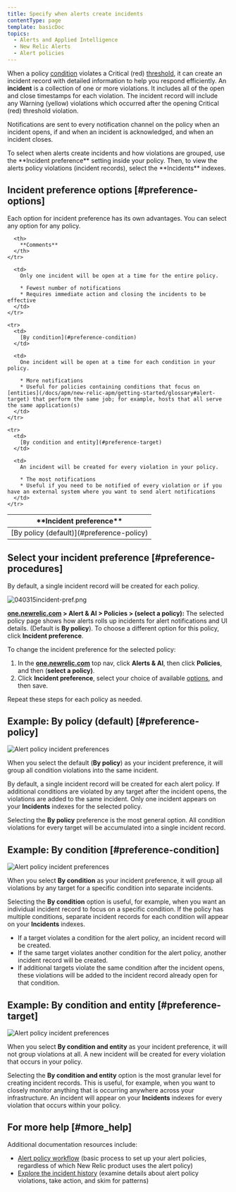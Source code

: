 ```yaml
---
title: Specify when alerts create incidents
contentType: page
template: basicDoc
topics:
  - Alerts and Applied Intelligence
  - New Relic Alerts
  - Alert policies
---
```


When a policy [condition](/docs/alerts/new-relic-alerts-beta/configuring-alert-policies/define-alert-conditions) violates a Critical (red) [threshold](/docs/alerts/new-relic-alerts-beta/configuring-alert-policies/define-thresholds-trigger-alert), it can create an incident record with detailed information to help you respond efficiently. An **incident** is a collection of one or more violations. It includes all of the open and close timestamps for each violation. The incident record will include any Warning (yellow) violations which occurred after the opening Critical (red) threshold violation.

Notifications are sent to every notification channel on the policy when an incident opens, if and when an incident is acknowledged, and when an incident closes.

<Callout variant="tip">
  To select when alerts create incidents and how violations are grouped, use the **Incident preference** setting inside your policy. Then, to view the alerts policy violations (incident records), select the **Incidents** indexes.
</Callout>

## Incident preference options [#preference-options]

Each option for incident preference has its own advantages. You can select any option for any policy.

<Table>
  <thead>
    <tr>
      <th width={200}>
        **Incident preference**
      </th>

      <th>
        **Comments**
      </th>
    </tr>
  </thead>

  <tbody>
    <tr>
      <td>
        [By policy (default)](#preference-policy)
      </td>

      <td>
        Only one incident will be open at a time for the entire policy.

        * Fewest number of notifications
        * Requires immediate action and closing the incidents to be effective
      </td>
    </tr>

    <tr>
      <td>
        [By condition](#preference-condition)
      </td>

      <td>
        One incident will be open at a time for each condition in your policy.

        * More notifications
        * Useful for policies containing conditions that focus on [entities](/docs/apm/new-relic-apm/getting-started/glossary#alert-target) that perform the same job; for example, hosts that all serve the same application(s)
      </td>
    </tr>

    <tr>
      <td>
        [By condition and entity](#preference-target)
      </td>

      <td>
        An incident will be created for every violation in your policy.

        * The most notifications
        * Useful if you need to be notified of every violation or if you have an external system where you want to send alert notifications
      </td>
    </tr>
  </tbody>
</Table>

## Select your incident preference [#preference-procedures]

By default, a single incident record will be created for each policy.

![040315incident-pref.png](./images/040315incident-pref_0.png "040315incident-pref.png")

**[one.newrelic.com](https://one.newrelic.com) > Alert & AI > Policies > (select a policy):** The selected policy page shows how alerts rolls up incidents for alert notifications and UI details. (Default is **By policy**). To choose a different option for this policy, click **Incident preference**.

To change the incident preference for the selected policy:

1. In the **[one.newrelic.com](https://one.newrelic.com/ "Link opens in a new window.")** top nav, click **Alerts & AI**, then click **Policies**, and then (**select a policy)**.
2. Click **Incident preference**, select your choice of available [options](#preference-options), and then save.

Repeat these steps for each policy as needed.

## Example: By policy (default) [#preference-policy]

![Alert policy incident preferences](./images/example-policy-incident.png "Alert policy incident preferences")

When you select the default (**By policy**) as your incident preference, it will group all condition violations into the same incident.

By default, a single incident record will be created for each alert policy. If additional conditions are violated by any target after the incident opens, the violations are added to the same incident. Only one incident appears on your **Incidents** indexes for the selected policy.

Selecting the **By policy** preference is the most general option. All condition violations for every target will be accumulated into a single incident record.

## Example: By condition [#preference-condition]

![Alert policy incident preferences](./images/example-condition-incident.png "Alert policy incident preferences")

When you select **By condition** as your incident preference, it will group all violations by any target for a specific condition into separate incidents.

Selecting the **By condition** option is useful, for example, when you want an individual incident record to focus on a specific condition. If the policy has multiple conditions, separate incident records for each condition will appear on your **Incidents** indexes.

* If a target violates a condition for the alert policy, an incident record will be created.
* If the same target violates another condition for the alert policy, another incident record will be created.
* If additional targets violate the same condition after the incident opens, these violations will be added to the incident record already open for that condition.

## Example: By condition and entity [#preference-target]

![Alert policy incident preferences](./images/example-target-incident.png "Alert policy incident preferences")

When you select **By condition and entity** as your incident preference, it will not group violations at all. A new incident will be created for every violation that occurs in your policy.

Selecting the **By condition and entity** option is the most granular level for creating incident records. This is useful, for example, when you want to closely monitor anything that is occurring anywhere across your infrastructure. An incident will appear on your **Incidents** indexes for every violation that occurs within your policy.

## For more help [#more_help]

Additional documentation resources include:

* [Alert policy workflow](/docs/alerts/new-relic-alerts-beta/configuring-alert-policies/alert-policy-workflow) (basic process to set up your alert policies, regardless of which New Relic product uses the alert policy)
* [Explore the incident history](/docs/alerts/new-relic-alerts-beta/reviewing-alert-incidents/explore-incident-history) (examine details about alert policy violations, take action, and skim for patterns)
